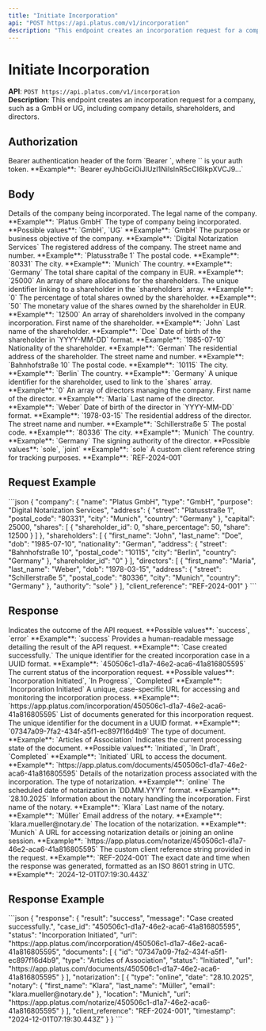```yaml
---
title: "Initiate Incorporation"
api: "POST https://api.platus.com/v1/incorporation"
description: "This endpoint creates an incorporation request for a company in Germany such as a GmbH or UG, including company details, shareholders, and directors."
---
```


# Initiate Incorporation

**API**: `POST https://api.platus.com/v1/incorporation`  
**Description**: This endpoint creates an incorporation request for a company, such as a GmbH or UG, including company details, shareholders, and directors.

## Authorization

<ParamField header="Authorization" type="string" required>  
Bearer authentication header of the form `Bearer <token>`, where `<token>` is your auth token.  
**Example**: `Bearer eyJhbGciOiJIUzI1NiIsInR5cCI6IkpXVCJ9...`  
</ParamField>

## Body

<ParamField body="company" type="object" required>  
Details of the company being incorporated.  
  <Expandable title="Company Object">  
    <ParamField body="name" type="string" required>  
    The legal name of the company.  
    **Example**: `Platus GmbH`  
    </ParamField>  
    <ParamField body="type" type="string" required>  
    The type of company being incorporated.  
    **Possible values**: `GmbH`, `UG`  
    **Example**: `GmbH`  
    </ParamField>  
    <ParamField body="purpose" type="string" required>  
    The purpose or business objective of the company.  
    **Example**: `Digital Notarization Services`  
    </ParamField>  
    <ParamField body="address" type="object" required>  
    The registered address of the company.  
      <Expandable title="Address Object">  
        <ParamField body="street" type="string" required>  
        The street name and number.  
        **Example**: `Platusstraße 1`  
        </ParamField>  
        <ParamField body="postal_code" type="string" required>  
        The postal code.  
        **Example**: `80331`  
        </ParamField>  
        <ParamField body="city" type="string" required>  
        The city.  
        **Example**: `Munich`  
        </ParamField>  
        <ParamField body="country" type="string" required>  
        The country.  
        **Example**: `Germany`  
        </ParamField>  
      </Expandable>  
    </ParamField>  
    <ParamField body="capital" type="number" required>  
    The total share capital of the company in EUR.  
    **Example**: `25000`  
    </ParamField>  
    <ParamField body="shares" type="array" required>  
    An array of share allocations for the shareholders.  
      <Expandable title="Share Object">  
        <ParamField body="shareholder_id" type="number" required>  
        The unique identifier linking to a shareholder in the `shareholders` array.  
        **Example**: `0`  
        </ParamField>  
        <ParamField body="share_percentage" type="number" required>  
        The percentage of total shares owned by the shareholder.  
        **Example**: `50`  
        </ParamField>  
        <ParamField body="share" type="number" required>  
        The monetary value of the shares owned by the shareholder in EUR.  
        **Example**: `12500`  
        </ParamField>  
      </Expandable>  
    </ParamField>  
  </Expandable>  
</ParamField>

<ParamField body="shareholders" type="array" required>  
An array of shareholders involved in the company incorporation.  
  <Expandable title="Shareholder Object">  
    <ParamField body="first_name" type="string" required>  
    First name of the shareholder.  
    **Example**: `John`  
    </ParamField>  
    <ParamField body="last_name" type="string" required>  
    Last name of the shareholder.  
    **Example**: `Doe`  
    </ParamField>  
    <ParamField body="dob" type="string" required>  
    Date of birth of the shareholder in `YYYY-MM-DD` format.  
    **Example**: `1985-07-10`  
    </ParamField>  
    <ParamField body="nationality" type="string" required>  
    Nationality of the shareholder.  
    **Example**: `German`  
    </ParamField>  
    <ParamField body="address" type="object" required>  
    The residential address of the shareholder.  
      <Expandable title="Address Object">  
        <ParamField body="street" type="string" required>  
        The street name and number.  
        **Example**: `Bahnhofstraße 10`  
        </ParamField>  
        <ParamField body="postal_code" type="string" required>  
        The postal code.  
        **Example**: `10115`  
        </ParamField>  
        <ParamField body="city" type="string" required>  
        The city.  
        **Example**: `Berlin`  
        </ParamField>  
        <ParamField body="country" type="string" required>  
        The country.  
        **Example**: `Germany`  
        </ParamField>  
      </Expandable>  
    </ParamField>  
    <ParamField body="shareholder_id" type="string" required>  
    A unique identifier for the shareholder, used to link to the `shares` array.  
    **Example**: `0`  
    </ParamField>  
  </Expandable>  
</ParamField>

<ParamField body="directors" type="array" required>  
An array of directors managing the company.  
  <Expandable title="Director Object">  
    <ParamField body="first_name" type="string" required>  
    First name of the director.  
    **Example**: `Maria`  
    </ParamField>  
    <ParamField body="last_name" type="string" required>  
    Last name of the director.  
    **Example**: `Weber`  
    </ParamField>  
    <ParamField body="dob" type="string" required>  
    Date of birth of the director in `YYYY-MM-DD` format.  
    **Example**: `1978-03-15`  
    </ParamField>  
    <ParamField body="address" type="object" required>  
    The residential address of the director.  
      <Expandable title="Address Object">  
        <ParamField body="street" type="string" required>  
        The street name and number.  
        **Example**: `Schillerstraße 5`  
        </ParamField>  
        <ParamField body="postal_code" type="string" required>  
        The postal code.  
        **Example**: `80336`  
        </ParamField>  
        <ParamField body="city" type="string" required>  
        The city.  
        **Example**: `Munich`  
        </ParamField>  
        <ParamField body="country" type="string" required>  
        The country.  
        **Example**: `Germany`  
        </ParamField>  
      </Expandable>  
    </ParamField>  
    <ParamField body="authority" type="string" required>  
    The signing authority of the director.  
    **Possible values**: `sole`, `joint`  
    **Example**: `sole`  
    </ParamField>  
  </Expandable>  
</ParamField>

<ParamField body="client_reference" type="string">  
A custom client reference string for tracking purposes.  
**Example**: `REF-2024-001`  
</ParamField>

## Request Example

<RequestExample>
```json
{
  "company": {
    "name": "Platus GmbH",
    "type": "GmbH",
    "purpose": "Digital Notarization Services",
    "address": {
      "street": "Platusstraße 1",
      "postal_code": "80331",
      "city": "Munich",
      "country": "Germany"
    },
    "capital": 25000,
    "shares": [
      {
        "shareholder_id": 0,
        "share_percentage": 50,
        "share": 12500
      }
    ]
  },
  "shareholders": [
    {
      "first_name": "John",
      "last_name": "Doe",
      "dob": "1985-07-10",
      "nationality": "German",
      "address": {
        "street": "Bahnhofstraße 10",
        "postal_code": "10115",
        "city": "Berlin",
        "country": "Germany"
      },
      "shareholder_id": "0"
    }
  ],
  "directors": [
    {
      "first_name": "Maria",
      "last_name": "Weber",
      "dob": "1978-03-15",
      "address": {
        "street": "Schillerstraße 5",
        "postal_code": "80336",
        "city": "Munich",
        "country": "Germany"
      },
      "authority": "sole"
    }
  ],
  "client_reference": "REF-2024-001"
}
```  
</RequestExample>

## Response

<ResponseField name="result" type="string">  
Indicates the outcome of the API request.  
**Possible values**: `success`, `error`  
**Example**: `success`  
</ResponseField>  

<ResponseField name="message" type="string">  
Provides a human-readable message detailing the result of the API request.  
**Example**: `Case created successfully.`  
</ResponseField>  

<ResponseField name="case_id" type="string">  
The unique identifier for the created incorporation case in a UUID format.  
**Example**: `450506c1-d1a7-46e2-aca6-41a816805595`  
</ResponseField>  

<ResponseField name="status" type="string">  
The current status of the incorporation request.  
**Possible values**: `Incorporation Initiated`, `In Progress`, `Completed`  
**Example**: `Incorporation Initiated`  
</ResponseField>  

<ResponseField name="url" type="string">  
A unique, case-specific URL for accessing and monitoring the incorporation process.  
**Example**: `https://app.platus.com/incorporation/450506c1-d1a7-46e2-aca6-41a816805595`  
</ResponseField>  

<ResponseField name="documents" type="array">  
List of documents generated for this incorporation request.  
  <Expandable title="Documents Response Object">  
    <ResponseField name="id" type="string">  
    The unique identifier for the document in a UUID format.  
    **Example**: `07347a09-7fa2-434f-a5f1-ec897f16d4b9`  
    </ResponseField>  
    <ResponseField name="type" type="string">  
    The type of document.  
    **Example**: `Articles of Association`  
    </ResponseField>  
    <ResponseField name="status" type="string">  
    Indicates the current processing state of the document.  
    **Possible values**: `Initiated`, `In Draft`, `Completed`  
    **Example**: `Initiated`  
    </ResponseField>  
    <ResponseField name="url" type="string">  
    URL to access the document.  
    **Example**: `https://app.platus.com/documents/450506c1-d1a7-46e2-aca6-41a816805595`  
    </ResponseField>  
  </Expandable>  
</ResponseField>  

<ResponseField name="notarization" type="array">  
Details of the notarization process associated with the incorporation.  
  <Expandable title="Notarization Object">  
    <ResponseField name="type" type="string">  
    The type of notarization.  
    **Example**: `online`  
    </ResponseField>  
    <ResponseField name="date" type="string">  
    The scheduled date of notarization in `DD.MM.YYYY` format.  
    **Example**: `28.10.2025`  
    </ResponseField>  
    <ResponseField name="notary" type="object">  
    Information about the notary handling the incorporation.  
      <Expandable title="Notary Object">  
        <ResponseField name="first_name" type="string">  
        First name of the notary.  
        **Example**: `Klara`  
        </ResponseField>  
        <ResponseField name="last_name" type="string">  
        Last name of the notary.  
        **Example**: `Müller`  
        </ResponseField>  
        <ResponseField name="email" type="string">  
        Email address of the notary.  
        **Example**: `klara.mueller@notary.de`  
        </ResponseField>  
      </Expandable>  
    </ResponseField>  
    <ResponseField name="location" type="string">  
    The location of the notarization.  
    **Example**: `Munich`  
    </ResponseField>  
    <ResponseField name="url" type="string">  
    A URL for accessing notarization details or joining an online session.  
    **Example**: `https://app.platus.com/notarize/450506c1-d1a7-46e2-aca6-41a816805595`  
    </ResponseField>  
  </Expandable>  
</ResponseField>  

<ResponseField name="client_reference" type="string">  
The custom client reference string provided in the request.  
**Example**: `REF-2024-001`  
</ResponseField>  

<ResponseField name="timestamp" type="string">  
The exact date and time when the response was generated, formatted as an ISO 8601 string in UTC.  
**Example**: `2024-12-01T07:19:30.443Z`  
</ResponseField>

## Response Example

<ResponseExample>
```json
{
  "response": {
    "result": "success",
    "message": "Case created successfully.",
    "case_id": "450506c1-d1a7-46e2-aca6-41a816805595",
    "status": "Incorporation Initiated",
    "url": "https://app.platus.com/incorporation/450506c1-d1a7-46e2-aca6-41a816805595",
    "documents": [
      {
        "id": "07347a09-7fa2-434f-a5f1-ec897f16d4b9",
        "type": "Articles of Association",
        "status": "Initiated",
        "url": "https://app.platus.com/documents/450506c1-d1a7-46e2-aca6-41a816805595"
      }
    ],
    "notarization": [
      {
        "type": "online",
        "date": "28.10.2025",
        "notary": {
          "first_name": "Klara",
          "last_name": "Müller",
          "email": "klara.mueller@notary.de"
        },
        "location": "Munich",
        "url": "https://app.platus.com/notarize/450506c1-d1a7-46e2-aca6-41a816805595"
      }
    ],
    "client_reference": "REF-2024-001",
    "timestamp": "2024-12-01T07:19:30.443Z"
  }
}
```
</ResponseExample>